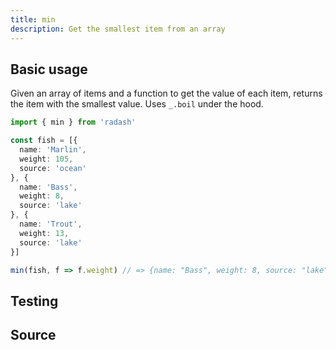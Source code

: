 ```yaml
---
title: min
description: Get the smallest item from an array
---
```



## Basic usage

Given an array of items and a function to get the value of each item, returns the item with the smallest value. Uses `_.boil` under the hood.

```ts
import { min } from 'radash'

const fish = [{
  name: 'Marlin',
  weight: 105,
  source: 'ocean'
}, {
  name: 'Bass',
  weight: 8,
  source: 'lake'
}, {
  name: 'Trout',
  weight: 13,
  source: 'lake'
}]

min(fish, f => f.weight) // => {name: "Bass", weight: 8, source: "lake"}
```

## Testing

<TestingLinkAndPreview module="array" func="min" />

## Source

<SourceLinkAndPreview module="array" func="min" />
